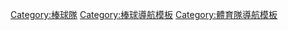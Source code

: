[[Category:棒球隊|Category:棒球隊]]
[[Category:棒球導航模板|Category:棒球導航模板]]
[[Category:體育隊導航模板|Category:體育隊導航模板]]
